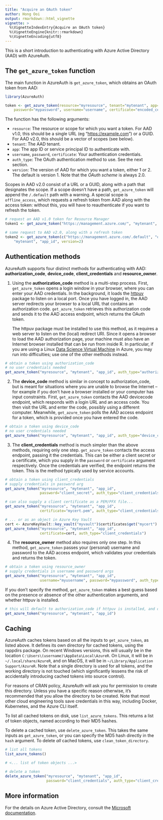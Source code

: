 ```yaml
---
title: "Acquire an OAuth token"
author: Hong Ooi
output: rmarkdown::html_vignette
vignette: >
  %\VignetteIndexEntry{Acquire an OAuth token}
  %\VignetteEngine{knitr::rmarkdown}
  %\VignetteEncoding{utf8}
---
```


This is a short introduction to authenticating with Azure Active Directory (AAD) with AzureAuth.

## The `get_azure_token` function

The main function in AzureAuth is `get_azure_token`, which obtains an OAuth token from AAD:

```r
library(AzureAuth)

token <- get_azure_token(resource="myresource", tenant="mytenant", app="app_id",
    password="mypassword", username="username", certificate="encoded_cert", version=1, ...)
```

The function has the following arguments:

- `resource`: The resource or scope for which you want a token. For AAD v1.0, this should be a single URL (eg "[https://example.com](https://example.com)") or a GUID. For AAD v2.0, this should be a vector of scopes (see below).
- `tenant`: The AAD tenant.
- `app`: The app ID or service principal ID to authenticate with.
- `username`, `password`, `certificate`: Your authentication credentials.
- `auth_type`: The OAuth authentication method to use. See the next section.
- `version`: The version of AAD for which you want a token, either 1 or 2. The default is version 1. Note that the _OAuth scheme_ is always 2.0.

Scopes in AAD v2.0 consist of a URL or a GUID, along with a path that designates the scope. If a scope doesn't have a path, `get_azure_token` will append the `/.default` path with a warning. A special scope is `offline_access`, which requests a refresh token from AAD along with the access token: without this, you will have to reauthenticate if you want to refresh the token.

```r
# request an AAD v1.0 token for Resource Manager
token1 <- get_azure_token("https://management.azure.com/", "mytenant", "app_id")

# same request to AAD v2.0, along with a refresh token
token2 <- get_azure_token(c("https://management.azure.com/.default", "offline_access"),
    "mytenant", "app_id", version=2)
```

## Authentication methods

AzureAuth supports four distinct methods for authenticating with AAD: **authorization_code**, **device_code**, **client_credentials** and **resource_owner**.

1. Using the **authorization_code** method is a multi-step process. First, `get_azure_token` opens a login window in your browser, where you can enter your AAD credentials. In the background, it loads the [httpuv](https://github.com/rstudio/httpuv) package to listen on a local port. Once you have logged in, the AAD server redirects your browser to a local URL that contains an authorization code. `get_azure_token` retrieves this authorization code and sends it to the AAD access endpoint, which returns the OAuth token.</p>
The httpuv package must be installed to use this method, as it requires a web server to listen on the (local) redirect URI. Since it opens a browser to load the AAD authorization page, your machine must also have an Internet browser installed that can be run from inside R. In particular, if you are using a Linux [Data Science Virtual Machine](https://azure.microsoft.com/en-us/services/virtual-machines/data-science-virtual-machines/) in Azure, you may run into difficulties; use one of the other methods instead.

```r
# obtain a token using authorization_code
# no user credentials needed
get_azure_token("myresource", "mytenant", "app_id", auth_type="authorization_code")
```

2. The **device_code** method is similar in concept to authorization_code, but is meant for situations where you are unable to browse the Internet -- for example if you don't have a browser installed or your computer has input constraints. First, `get_azure_token` contacts the AAD devicecode endpoint, which responds with a login URL and an access code. You then visit the URL and enter the code, possibly using a different computer. Meanwhile, `get_azure_token` polls the AAD access endpoint for a token, which is provided once you have entered the code.

```r
# obtain a token using device_code
# no user credentials needed
get_azure_token("myresource", "mytenant", "app_id", auth_type="device_code")
```

3. The **client_credentials** method is much simpler than the above methods, requiring only one step. `get_azure_token` contacts the access endpoint, passing it the credentials. This can be either a client secret or a certificate, which you supply in the `password` or `certificate` argument respectively. Once the credentials are verified, the endpoint returns the token. This is the method typically used by service accounts.

```r
# obtain a token using client_credentials
# supply credentials in password arg
get_azure_token("myresource", "mytenant", "app_id",
                password="client_secret", auth_type="client_credentials")

# can also supply a client certificate as a PEM/PFX file...
get_azure_token("myresource", "mytenant", "app_id",
                certificate="mycert.pem", auth_type="client_credentials")

# ... or as an object in Azure Key Vault
cert <- AzureKeyVault::key_vault("myvault")$certificates$get("mycert")
get_azure_token("myresource", "mytenant", "app_id",
                certificate=cert, auth_type="client_credentials")
```

4. The **resource_owner** method also requires only one step. In this method, `get_azure_token` passes your (personal) username and password to the AAD access endpoint, which validates your credentials and returns the token.

```r
# obtain a token using resource_owner
# supply credentials in username and password args
get_azure_token("myresource", "mytenant", "app_id",
                username="myusername", password="mypassword", auth_type="resource_owner")
```

If you don't specify the method, `get_azure_token` makes a best guess based on the presence or absence of the other authentication arguments, and whether httpuv is installed.

```r
# this will default to authorization_code if httpuv is installed, and device_code if not
get_azure_token("myresource", "mytenant", "app_id")
```


## Caching

AzureAuth caches tokens based on all the inputs to `get_azure_token`, as listed above. It defines its own directory for cached tokens, using the rappdirs package. On recent Windows versions, this will usually be in the location `C:\Users\(username)\AppData\Local\AzureR`. On Linux, it will be in `~/.local/share/AzureR`, and on MacOS, it will be in `~/Library/Application Support/AzureR`. Note that a single directory is used for all tokens, and the working directory is not touched (which significantly lessens the risk of accidentally introducing cached tokens into source control).

For reasons of CRAN policy, AzureAuth will ask you for permission to create this directory. Unless you have a specific reason otherwise, it's recommended that you allow the directory to be created. Note that most other cloud engineering tools save credentials in this way, including Docker, Kubernetes, and the Azure CLI itself.

To list all cached tokens on disk, use `list_azure_tokens`. This returns a list of token objects, named according to their MD5 hashes.

To delete a cached token, use `delete_azure_token`. This takes the same inputs as `get_azure_token`, or you can specify the MD5 hash directly in the `hash` argument. To delete _all_ cached tokens, use `clean_token_directory`.

```r
# list all tokens
list_azure_tokens()

# <... list of token objects ...>

# delete a token
delete_azure_token("myresource", "mytenant", "app_id",
                   password="client_credentials", auth_type="client_credentials")
```

## More information

For the details on Azure Active Directory, consult the [Microsoft documentation](https://docs.microsoft.com/en-us/azure/active-directory/develop/).


